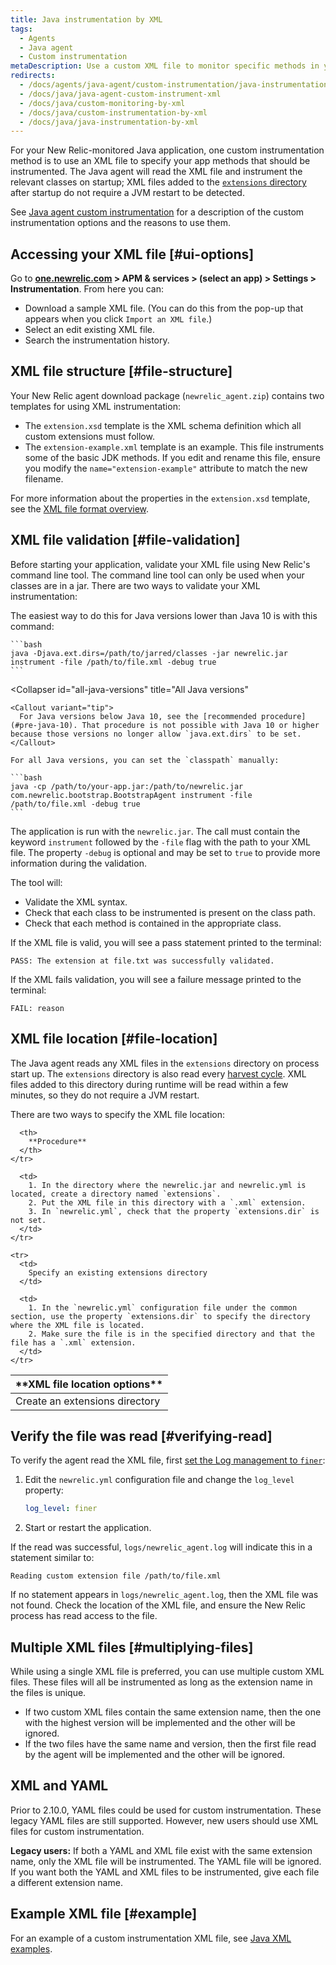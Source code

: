 ```yaml
---
title: Java instrumentation by XML
tags:
  - Agents
  - Java agent
  - Custom instrumentation
metaDescription: Use a custom XML file to monitor specific methods in your Java app without modifying code in New Relic.
redirects:
  - /docs/agents/java-agent/custom-instrumentation/java-instrumentation-xml
  - /docs/java/java-agent-custom-instrument-xml
  - /docs/java/custom-monitoring-by-xml
  - /docs/java/custom-instrumentation-by-xml
  - /docs/java/java-instrumentation-by-xml
---
```


For your New Relic-monitored Java application, one custom instrumentation method is to use an XML file to specify your app methods that should be instrumented. The Java agent will read the XML file and instrument the relevant classes on startup; XML files added to the [`extensions` directory](#file-location) after startup do not require a JVM restart to be detected.

See [Java agent custom instrumentation](/docs/agents/java-agent/custom-instrumentation/java-custom-instrumentation) for a description of the custom instrumentation options and the reasons to use them.

## Accessing your XML file [#ui-options]

Go to **[one.newrelic.com](https://one.newrelic.com/all-capabilities) > APM & services > (select an app) > Settings > Instrumentation**. From here you can:

* Download a sample XML file. (You can do this from the pop-up that appears when you click `Import an XML file`.)
* Select an edit existing XML file.
* Search the instrumentation history.

## XML file structure [#file-structure]

Your New Relic agent download package (`newrelic_agent.zip`) contains two templates for using XML instrumentation:

* The `extension.xsd` template is the XML schema definition which all custom extensions must follow.
* The `extension-example.xml` template is an example. This file instruments some of the basic JDK methods. If you edit and rename this file, ensure you modify the `name="extension-example"` attribute to match the new filename.

For more information about the properties in the `extension.xsd` template, see the [XML file format overview](/docs/agents/java-agent/custom-instrumentation/java-custom-instrumentation-xml-examples#file-format).

## XML file validation [#file-validation]

Before starting your application, validate your XML file using New Relic's command line tool. The command line tool can only be used when your classes are in a jar. There are two ways to validate your XML instrumentation:

<CollapserGroup>
  <Collapser
    id="pre-java-10"
    title="Java versions below Java 10"
  >
    The easiest way to do this for Java versions lower than Java 10 is with this command:

    ```bash
    java -Djava.ext.dirs=/path/to/jarred/classes -jar newrelic.jar instrument -file /path/to/file.xml -debug true
    ```
  </Collapser>

  <Collapser
    id="all-java-versions"
    title="All Java versions"
  >
    <Callout variant="tip">
      For Java versions below Java 10, see the [recommended procedure](#pre-java-10). That procedure is not possible with Java 10 or higher because those versions no longer allow `java.ext.dirs` to be set.
    </Callout>

    For all Java versions, you can set the `classpath` manually:

    ```bash
    java -cp /path/to/your-app.jar:/path/to/newrelic.jar com.newrelic.bootstrap.BootstrapAgent instrument -file /path/to/file.xml -debug true
    ```
  </Collapser>
</CollapserGroup>

The application is run with the `newrelic.jar`. The call must contain the keyword `instrument` followed by the `-file` flag with the path to your XML file. The property `-debug` is optional and may be set to `true` to provide more information during the validation.

The tool will:

* Validate the XML syntax.
* Check that each class to be instrumented is present on the class path.
* Check that each method is contained in the appropriate class.

If the XML file is valid, you will see a pass statement printed to the terminal:

```
PASS: The extension at file.txt was successfully validated.
```

If the XML fails validation, you will see a failure message printed to the terminal:

```
FAIL: reason
```

## XML file location [#file-location]

The Java agent reads any XML files in the `extensions` directory on process start up. The `extensions` directory is also read every [harvest cycle](/docs/accounts-partnerships/education/getting-started-new-relic/glossary#harvest-cycle). XML files added to this directory during runtime will be read within a few minutes, so they do not require a JVM restart.

There are two ways to specify the XML file location:

<table>
  <thead>
    <tr>
      <th width={200}>
        **XML file location options**
      </th>

      <th>
        **Procedure**
      </th>
    </tr>
  </thead>

  <tbody>
    <tr>
      <td>
        Create an extensions directory
      </td>

      <td>
        1. In the directory where the newrelic.jar and newrelic.yml is located, create a directory named `extensions`.
        2. Put the XML file in this directory with a `.xml` extension.
        3. In `newrelic.yml`, check that the property `extensions.dir` is not set.
      </td>
    </tr>

    <tr>
      <td>
        Specify an existing extensions directory
      </td>

      <td>
        1. In the `newrelic.yml` configuration file under the common section, use the property `extensions.dir` to specify the directory where the XML file is located.
        2. Make sure the file is in the specified directory and that the file has a `.xml` extension.
      </td>
    </tr>
  </tbody>
</table>

## Verify the file was read [#verifying-read]

To verify the agent read the XML file, first [set the Log management to `finer`](/docs/java/java-kb-101):

1. Edit the `newrelic.yml` configuration file and change the `log_level` property:

   ```yml
   log_level: finer
   ```
2. Start or restart the application.

If the read was successful, `logs/newrelic_agent.log` will indicate this in a statement similar to:

```
Reading custom extension file /path/to/file.xml
```

If no statement appears in `logs/newrelic_agent.log`, then the XML file was not found. Check the location of the XML file, and ensure the New Relic process has read access to the file.

## Multiple XML files [#multiplying-files]

While using a single XML file is preferred, you can use multiple custom XML files. These files will all be instrumented as long as the extension name in the files is unique.

* If two custom XML files contain the same extension name, then the one with the highest version will be implemented and the other will be ignored.
* If the two files have the same name and version, then the first file read by the agent will be implemented and the other will be ignored.

## XML and YAML

Prior to 2.10.0, YAML files could be used for custom instrumentation. These legacy YAML files are still supported. However, new users should use XML files for custom instrumentation.

**Legacy users:** If both a YAML and XML file exist with the same extension name, only the XML file will be instrumented. The YAML file will be ignored. If you want both the YAML and XML files to be instrumented, give each file a different extension name.

## Example XML file [#example]

For an example of a custom instrumentation XML file, see [Java XML examples](/docs/java/custom-xml-examples).
